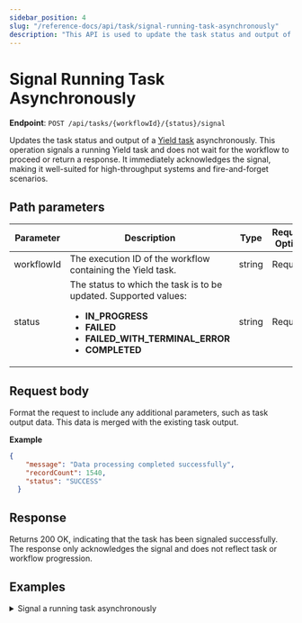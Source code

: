```yaml
---
sidebar_position: 4
slug: "/reference-docs/api/task/signal-running-task-asynchronously"
description: "This API is used to update the task status and output of a Yield task asynchronously."
---
```


# Signal Running Task Asynchronously

**Endpoint**: `POST /api/tasks/{workflowId}/{status}/signal`

Updates the task status and output of a [Yield task](/content/reference-docs/operators/yield) asynchronously. This operation signals a running Yield task and does not wait for the workflow to proceed or return a response. It immediately acknowledges the signal, making it well-suited for high-throughput systems and fire-and-forget scenarios.

## Path parameters

| Parameter | Description                                 | Type   | Required/ Optional |
| --------- | ------------------------------------------- | ------ | ------------------ |
| workflowId | The execution ID of the workflow containing the Yield task. | string | Required. | 
| status | The status to which the task is to be updated. Supported values:<ul><li>**IN_PROGRESS**</li><li>**FAILED**</li><li>**FAILED_WITH_TERMINAL_ERROR**</li><li>**COMPLETED**</li></ul> | string | Required. | 

## Request body

Format the request to include any additional parameters, such as task output data. This data is merged with the existing task output.

**Example**

```json
{
    "message": "Data processing completed successfully",
    "recordCount": 1540,
    "status": "SUCCESS"
  }
```

## Response

Returns 200 OK, indicating that the task has been signaled successfully. The response only acknowledges the signal and does not reflect task or workflow progression.

## Examples

<details>
<summary>Signal a running task asynchronously</summary>

**Request**

```json
curl -X 'POST' \
  'https://<YOUR-CLUSTER>/api/tasks/fd7s71db5e9c-4a9e-11f0-8f25-26000e13d725/COMPLETED/signal' \
  -H 'accept: */*' \
  -H 'X-Authorization: <TOKEN>' \
  -H 'Content-Type: application/json' \
  -d '{
  "message": "Data processing completed successfully"
}'
```

**Response**

Returns 200 OK, indicating that the task has been signaled successfully.

</details>
